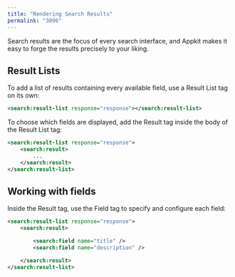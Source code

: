 ```yaml
---
title: "Rendering Search Results"
permalink: "3096"
---
```


Search results are the focus of every search interface, and Appkit makes it easy to forge the results precisely to your liking.

## Result Lists

To add a list of results containing every available field, use a Result List tag on its own:

```xml
<search:result-list response="response"></search:result-list>
```

To choose which fields are displayed, add the Result tag inside the body of the Result List tag:

```xml
<search:result-list response="response">
    <search:result>
        ...
    </search:result>
</search:result-list>
```

## Working with fields

Inside the Result tag, use the Field tag to specify and configure each field:

```xml
<search:result-list response="response">
    <search:result>

        <search:field name="title" />
        <search:field name="description" />

    </search:result>
</search:result-list>
```
